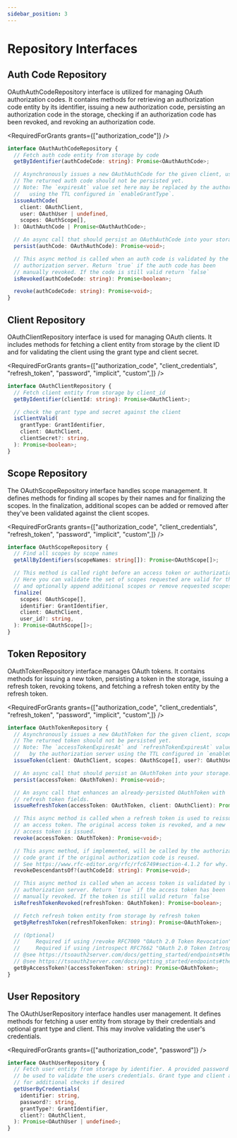 ```yaml
---
sidebar_position: 3
---
```



# Repository Interfaces

## Auth Code Repository

OAuthAuthCodeRepository interface is utilized for managing OAuth authorization codes. It contains methods for retrieving an authorization code entity by its identifier, issuing a new authorization code, persisting an authorization code in the storage, checking if an authorization code has been revoked, and revoking an authorization code.

<RequiredForGrants grants={["authorization_code"]} />

```ts
interface OAuthAuthCodeRepository {
  // Fetch auth code entity from storage by code
  getByIdentifier(authCodeCode: string): Promise<OAuthAuthCode>;

  // Asynchronously issues a new OAuthAuthCode for the given client, user, and scopes.
  // The returned auth code should not be persisted yet.
  // Note: The `expiresAt` value set here may be replaced by the authorization server
  //   using the TTL configured in `enableGrantType`.
  issueAuthCode(
    client: OAuthClient,
    user: OAuthUser | undefined,
    scopes: OAuthScope[],
  ): OAuthAuthCode | Promise<OAuthAuthCode>;

  // An async call that should persist an OAuthAuthCode into your storage.
  persist(authCode: OAuthAuthCode): Promise<void>;

  // This async method is called when an auth code is validated by the
  // authorization server. Return `true` if the auth code has been
  // manually revoked. If the code is still valid return `false`
  isRevoked(authCodeCode: string): Promise<boolean>;

  revoke(authCodeCode: string): Promise<void>;
}
```

## Client Repository

OAuthClientRepository interface is used for managing OAuth clients. It includes methods for fetching a client entity from storage by the client ID and for validating the client using the grant type and client secret.

<RequiredForGrants grants={["authorization_code", "client_credentials", "refresh_token", "password", "implicit", "custom",]} />

```ts
interface OAuthClientRepository {
  // Fetch client entity from storage by client_id
  getByIdentifier(clientId: string): Promise<OAuthClient>;

  // check the grant type and secret against the client
  isClientValid(
    grantType: GrantIdentifier,
    client: OAuthClient,
    clientSecret?: string,
  ): Promise<boolean>;
}
```

## Scope Repository

The OAuthScopeRepository interface handles scope management. It defines methods for finding all scopes by their names and for finalizing the scopes. In the finalization, additional scopes can be added or removed after they've been validated against the client scopes.

<RequiredForGrants grants={["authorization_code", "client_credentials", "refresh_token", "password", "implicit", "custom",]} />

```ts
interface OAuthScopeRepository {
  // Find all scopes by scope names
  getAllByIdentifiers(scopeNames: string[]): Promise<OAuthScope[]>;

  // This method is called right before an access token or authorization code is created.
  // Here you can validate the set of scopes requested are valid for the current client,
  // and optionally append additional scopes or remove requested scopes.
  finalize(
    scopes: OAuthScope[],
    identifier: GrantIdentifier,
    client: OAuthClient,
    user_id?: string,
  ): Promise<OAuthScope[]>;
}
```

## Token Repository

OAuthTokenRepository interface manages OAuth tokens. It contains methods for issuing a new token, persisting a token in the storage, issuing a refresh token, revoking tokens, and fetching a refresh token entity by the refresh token.

<RequiredForGrants grants={["authorization_code", "client_credentials", "refresh_token", "password", "implicit", "custom",]} />

```ts
interface OAuthTokenRepository {
  // Asynchronously issues a new OAuthToken for the given client, scopes, and optional user.
  // The returned token should not be persisted yet.
  // Note: The `accessTokenExpiresAt` and `refreshTokenExpiresAt` value set here will be replaced
  //   by the authorization server using the TTL configured in `enableGrantType`.
  issueToken(client: OAuthClient, scopes: OAuthScope[], user?: OAuthUser): Promise<OAuthToken>;

  // An async call that should persist an OAuthToken into your storage.
  persist(accessToken: OAuthToken): Promise<void>;

  // An async call that enhances an already-persisted OAuthToken with
  // refresh token fields.
  issueRefreshToken(accessToken: OAuthToken, client: OAuthClient): Promise<OAuthToken>;

  // This async method is called when a refresh token is used to reissue
  // an access token. The original access token is revoked, and a new
  // access token is issued.
  revoke(accessToken: OAuthToken): Promise<void>;

  // This async method, if implemented, will be called by the authorization
  // code grant if the original authorization code is reused.
  // See https://www.rfc-editor.org/rfc/rfc6749#section-4.1.2 for why.
  revokeDescendantsOf?(authCodeId: string): Promise<void>;

  // This async method is called when an access token is validated by the
  // authorization server. Return `true` if the access token has been
  // manually revoked. If the token is still valid return `false`
  isRefreshTokenRevoked(refreshToken: OAuthToken): Promise<boolean>;

  // Fetch refresh token entity from storage by refresh token
  getByRefreshToken(refreshTokenToken: string): Promise<OAuthToken>;

  // (Optional)
  //     Required if using /revoke RFC7009 "OAuth 2.0 Token Revocation"
  //     Required if using /introspect RFC7662 "OAuth 2.0 Token Introspection"
  // @see https://tsoauth2server.com/docs/getting_started/endpoints#the-introspect-endpoint
  // @see https://tsoauth2server.com/docs/getting_started/endpoints#the-revoke-endpoint
  getByAccessToken?(accessTokenToken: string): Promise<OAuthToken>;
}
```

## User Repository

The OAuthUserRepository interface handles user management. It defines methods for fetching a user entity from storage by their credentials and optional grant type and client. This may involve validating the user's credentials.

<RequiredForGrants grants={["authorization_code", "password"]} />

```ts
interface OAuthUserRepository {
  // Fetch user entity from storage by identifier. A provided password may
  // be used to validate the users credentials. Grant type and client are provided
  // for additional checks if desired
  getUserByCredentials(
    identifier: string,
    password?: string,
    grantType?: GrantIdentifier,
    client?: OAuthClient,
  ): Promise<OAuthUser | undefined>;
}
```
